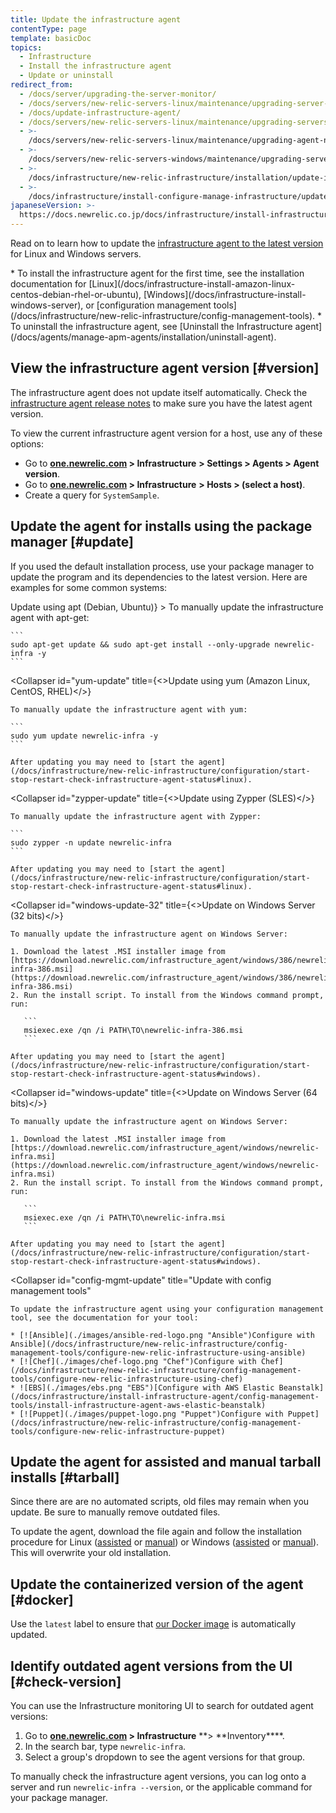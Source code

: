 ```yaml
---
title: Update the infrastructure agent
contentType: page
template: basicDoc
topics:
  - Infrastructure
  - Install the infrastructure agent
  - Update or uninstall
redirect_from:
  - /docs/server/upgrading-the-server-monitor/
  - /docs/servers/new-relic-servers-linux/maintenance/upgrading-server-monitor/
  - /docs/update-infrastructure-agent/
  - /docs/servers/new-relic-servers-linux/maintenance/upgrading-servers-linux/
  - >-
    /docs/servers/new-relic-servers-linux/maintenance/upgrading-agent-new-relic-servers-linux/
  - >-
    /docs/servers/new-relic-servers-windows/maintenance/upgrading-servers-windows/
  - >-
    /docs/infrastructure/new-relic-infrastructure/installation/update-infrastructure-agent/
  - >-
    /docs/infrastructure/install-configure-manage-infrastructure/update-or-uninstall/update-infrastructure-agent/
japaneseVersion: >-
  https://docs.newrelic.co.jp/docs/infrastructure/install-infrastructure-agent/update-or-uninstall/update-infrastructure-agent
---
```


Read on to learn how to update the [infrastructure agent to the latest version](/docs/release-notes/infrastructure-release-notes/infrastructure-agent-release-notes) for Linux and Windows servers.

<Callout variant="tip">
  * To install the infrastructure agent for the first time, see the installation documentation for [Linux](/docs/infrastructure-install-amazon-linux-centos-debian-rhel-or-ubuntu), [Windows](/docs/infrastructure-install-windows-server), or [configuration management tools](/docs/infrastructure/new-relic-infrastructure/config-management-tools).
  * To uninstall the infrastructure agent, see [Uninstall the Infrastructure agent](/docs/agents/manage-apm-agents/installation/uninstall-agent).
</Callout>

## View the infrastructure agent version [#version]

The infrastructure agent does not update itself automatically. Check the [infrastructure agent release notes](/docs/release-notes/infrastructure-release-notes/infrastructure-agent-release-notes) to make sure you have the latest agent version.

To view the current infrastructure agent version for a host, use any of these options:

* Go to **[one.newrelic.com](http://one.newrelic.com) > Infrastructure** **> Settings > Agents > Agent version**.
* Go to **[one.newrelic.com](http://one.newrelic.com) > Infrastructure** **> Hosts > (select a host)**.
* Create a query for `SystemSample`.

## Update the agent for installs using the package manager [#update]

If you used the default installation process, use your package manager to update the program and its dependencies to the latest version. Here are examples for some common systems:

<CollapserGroup>
  <Collapser
    id="apt-update"
    title={<>Update using apt (Debian, Ubuntu)</>}
  >
    To manually update the infrastructure agent with apt-get:

    ```
    sudo apt-get update && sudo apt-get install --only-upgrade newrelic-infra -y
    ```
  </Collapser>

  <Collapser
    id="yum-update"
    title={<>Update using yum (Amazon Linux, CentOS, RHEL)</>}
  >
    To manually update the infrastructure agent with yum:

    ```
    sudo yum update newrelic-infra -y
    ```

    After updating you may need to [start the agent](/docs/infrastructure/new-relic-infrastructure/configuration/start-stop-restart-check-infrastructure-agent-status#linux).
  </Collapser>

  <Collapser
    id="zypper-update"
    title={<>Update using Zypper (SLES)</>}
  >
    To manually update the infrastructure agent with Zypper:

    ```
    sudo zypper -n update newrelic-infra
    ```

    After updating you may need to [start the agent](/docs/infrastructure/new-relic-infrastructure/configuration/start-stop-restart-check-infrastructure-agent-status#linux).
  </Collapser>

  <Collapser
    id="windows-update-32"
    title={<>Update on Windows Server (32 bits)</>}
  >
    To manually update the infrastructure agent on Windows Server:

    1. Download the latest .MSI installer image from [https://download.newrelic.com/infrastructure_agent/windows/386/newrelic-infra-386.msi](https://download.newrelic.com/infrastructure_agent/windows/386/newrelic-infra-386.msi)
    2. Run the install script. To install from the Windows command prompt, run:

       ```
       msiexec.exe /qn /i PATH\TO\newrelic-infra-386.msi
       ```

    After updating you may need to [start the agent](/docs/infrastructure/new-relic-infrastructure/configuration/start-stop-restart-check-infrastructure-agent-status#windows).
  </Collapser>

  <Collapser
    id="windows-update"
    title={<>Update on Windows Server (64 bits)</>}
  >
    To manually update the infrastructure agent on Windows Server:

    1. Download the latest .MSI installer image from [https://download.newrelic.com/infrastructure_agent/windows/newrelic-infra.msi](https://download.newrelic.com/infrastructure_agent/windows/newrelic-infra.msi)
    2. Run the install script. To install from the Windows command prompt, run:

       ```
       msiexec.exe /qn /i PATH\TO\newrelic-infra.msi
       ```

    After updating you may need to [start the agent](/docs/infrastructure/new-relic-infrastructure/configuration/start-stop-restart-check-infrastructure-agent-status#windows).
  </Collapser>

  <Collapser
    id="config-mgmt-update"
    title="Update with config management tools"
  >
    To update the infrastructure agent using your configuration management tool, see the documentation for your tool:

    * [![Ansible](./images/ansible-red-logo.png "Ansible")Configure with Ansible](/docs/infrastructure/new-relic-infrastructure/config-management-tools/configure-new-relic-infrastructure-using-ansible)
    * [![Chef](./images/chef-logo.png "Chef")Configure with Chef](/docs/infrastructure/new-relic-infrastructure/config-management-tools/configure-new-relic-infrastructure-using-chef)
    * ![EBS](./images/ebs.png "EBS")[Configure with AWS Elastic Beanstalk](/docs/infrastructure/install-infrastructure-agent/config-management-tools/install-infrastructure-agent-aws-elastic-beanstalk)
    * [![Puppet](./images/puppet-logo.png "Puppet")Configure with Puppet](/docs/infrastructure/new-relic-infrastructure/config-management-tools/configure-new-relic-infrastructure-puppet)
  </Collapser>
</CollapserGroup>

## Update the agent for assisted and manual tarball installs [#tarball]

<Callout variant="important">
  Since there are are no automated scripts, old files may remain when you update. Be sure to manually remove outdated files.
</Callout>

To update the agent, download the file again and follow the installation procedure for Linux ([assisted](/docs/infrastructure/install-configure-infrastructure/linux-installation/assisted-install-infrastructure-linux) or [manual](/docs/infrastructure/install-configure-infrastructure/linux-installation/manual-install-infrastructure-linux)) or Windows ([assisted](/docs/infrastructure/install-configure-infrastructure/windows-installation/assisted-install-infrastructure-windows) or [manual](/docs/infrastructure/install-configure-infrastructure/windows-installation/manual-install-infrastructure-windows)). This will overwrite your old installation.

## Update the containerized version of the agent [#docker]

Use the `latest` label to ensure that [our Docker image](/docs/infrastructure/install-infrastructure-agent/linux-installation/docker-container-infrastructure-monitoring) is automatically updated.

## Identify outdated agent versions from the UI [#check-version]

You can use the Infrastructure monitoring UI to search for outdated agent versions:

1. Go to **[one.newrelic.com](http://one.newrelic.com) > Infrastructure** **> **Inventory\*\*\*\*.
2. In the search bar, type `newrelic-infra`.
3. Select a group's dropdown to see the agent versions for that group.

To manually check the infrastructure agent versions, you can log onto a server and run `newrelic-infra --version`, or the applicable command for your package manager.
